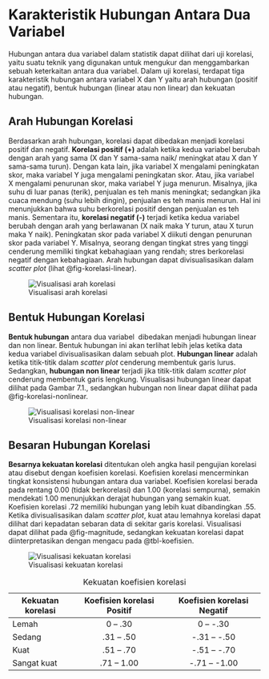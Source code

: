 # Karakteristik Hubungan Antara Dua Variabel

Hubungan antara dua variabel dalam statistik dapat dilihat dari uji korelasi, yaitu suatu teknik yang digunakan untuk mengukur dan menggambarkan sebuah keterkaitan antara dua variabel. Dalam uji korelasi, terdapat tiga karakteristik hubungan antara variabel X dan Y yaitu arah hubungan (positif atau negatif), bentuk hubungan (linear atau non linear) dan kekuatan hubungan.

## Arah Hubungan Korelasi

Berdasarkan arah hubungan, korelasi dapat dibedakan menjadi korelasi positif dan negatif. **Korelasi positif (+)** adalah ketika kedua variabel berubah dengan arah yang sama (X dan Y sama-sama naik/ meningkat atau X dan Y sama-sama turun). Dengan kata lain, jika variabel X mengalami peningkatan skor, maka variabel Y juga mengalami peningkatan skor. Atau, jika variabel X mengalami penurunan skor, maka variabel Y juga menurun. Misalnya, jika suhu di luar panas (terik), penjualan es teh manis meningkat; sedangkan jika cuaca mendung (suhu lebih dingin), penjualan es teh manis menurun. Hal ini menunjukkan bahwa suhu berkorelasi positif dengan penjualan es teh manis. Sementara itu, **korelasi negatif (-)** terjadi ketika kedua variabel berubah dengan arah yang berlawanan (X naik maka Y turun, atau X turun maka Y naik). Peningkatan skor pada variabel X diikuti dengan penurunan skor pada variabel Y. Misalnya, seorang dengan tingkat stres yang tinggi cenderung memiliki tingkat kebahagiaan yang rendah; stres berkorelasi negatif dengan kebahagiaan. Arah hubungan dapat divisualisasikan dalam *scatter plot* (lihat @fig-korelasi-linear).

![Visualisasi arah korelasi](images/7_1_korelasi_linear.png){#fig-korelasi-linear fig-align="center"}

## Bentuk Hubungan Korelasi

**Bentuk hubungan** antara dua variabel  dibedakan menjadi hubungan linear dan non linear. Bentuk hubungan ini akan terlihat lebih jelas ketika data kedua variabel divisualisasikan dalam sebuah plot. **Hubungan linear** adalah ketika titik-titik dalam *scatter plot* cenderung membentuk garis lurus. Sedangkan, **hubungan non linear** terjadi jika titik-titik dalam *scatter plot* cenderung membentuk garis lengkung. Visualisasi hubungan linear dapat dilihat pada Gambar 7.1., sedangkan hubungan non linear dapat dilihat pada @fig-korelasi-nonlinear.

![Visualisasi korelasi non-linear](images/7_2_korelasi_nonlinear.png){#fig-korelasi-nonlinear fig-align="center"}

## Besaran Hubungan Korelasi

**Besarnya kekuatan korelasi** ditentukan oleh angka hasil pengujian korelasi atau disebut dengan koefisien korelasi. Koefisien korelasi mencerminkan tingkat konsistensi hubungan antara dua variabel. Koefisien korelasi berada pada rentang 0.00 (tidak berkorelasi) dan 1.00 (korelasi sempurna), semakin mendekati 1.00 menunjukkan derajat hubungan yang semakin kuat. Koefisien korelasi .72 memiliki hubungan yang lebih kuat dibandingkan .55. Ketika divisualisasikan dalam *scatter plot*, kuat atau lemahnya korelasi dapat dilihat dari kepadatan sebaran data di sekitar garis korelasi. Visualisasi dapat dilihat pada @fig-magnitude, sedangkan kekuatan korelasi dapat diinterpretasikan dengan mengacu pada @tbl-koefisien.

![Visualisasi kekuatan korelasi](images/7_3_magnitude.png){#fig-magnitude}

::: {#tbl-koefisien}
| Kekuatan korelasi | Koefisien korelasi Positif | Koefisien korelasi Negatif |
|------------------|:-------------------------:|:-------------------------:|
| Lemah             |          0 – .30           |          0 – -.30          |
| Sedang            |         .31 – .50          |        -.31 – -.50         |
| Kuat              |         .51 – .70          |        -.51 – -.70         |
| Sangat kuat       |         .71 – 1.00         |        -.71 – -1.00        |

: Kekuatan koefisien korelasi
:::
